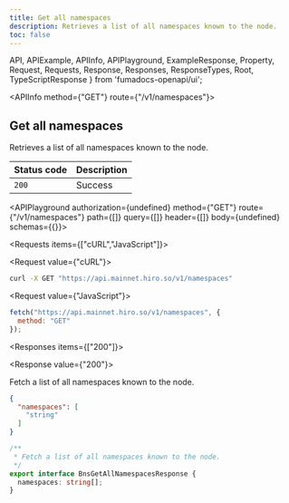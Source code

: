 ```yaml
---
title: Get all namespaces
description: Retrieves a list of all namespaces known to the node.
toc: false
---
```


  API,
  APIExample,
  APIInfo,
  APIPlayground,
  ExampleResponse,
  Property,
  Request,
  Requests,
  Response,
  Responses,
  ResponseTypes,
  Root,
  TypeScriptResponse
} from 'fumadocs-openapi/ui';

<Root>

<API>

<APIInfo method={"GET"} route={"/v1/namespaces"}>

## Get all namespaces

Retrieves a list of all namespaces known to the node.

| Status code | Description |
| :------ | :------ |
| `200` | Success |

<APIPlayground authorization={undefined} method={"GET"} route={"/v1/namespaces"} path={[]} query={[]} header={[]} body={undefined} schemas={{}}>

</APIPlayground>

</APIInfo>

<APIExample>

<Requests items={["cURL","JavaScript"]}>

<Request value={"cURL"}>

```bash
curl -X GET "https://api.mainnet.hiro.so/v1/namespaces"
```

</Request>

<Request value={"JavaScript"}>

```js
fetch("https://api.mainnet.hiro.so/v1/namespaces", {
  method: "GET"
});
```

</Request>

</Requests>

<Responses items={["200"]}>

<Response value={"200"}>

Fetch a list of all namespaces known to the node.

<ResponseTypes>

<ExampleResponse>

```json
{
  "namespaces": [
    "string"
  ]
}
```

</ExampleResponse>

<TypeScriptResponse>

```ts
/**
 * Fetch a list of all namespaces known to the node.
 */
export interface BnsGetAllNamespacesResponse {
  namespaces: string[];
}
```

</TypeScriptResponse>

</ResponseTypes>

</Response>

</Responses>

</APIExample>

</API>

</Root>
